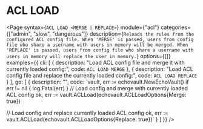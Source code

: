 # ACL LOAD

<Page 
  syntax={`ACL LOAD <MERGE | REPLACE>`}
  module={"acl"}
  categories={["admin", "slow", "dangerous"]}
  description={`Reloads the rules from the configured ACL config file.
When 'MERGE' is passed, users from config file who share a username with users in memory will be merged.
When 'REPLACE' is passed, users from config file who share a username with users in memory will replace the user in memory.`}
  options={[]}
  examples={{
    cli: [
      { 
        description: "Load ACL config file and merge it with currently loaded config:", 
        code: `ACL LOAD MERGE` 
      },
      { 
        description: "Load ACL config file and replace the currently loaded config:", 
        code: `ACL LOAD REPLACE` 
      }
    ],
    go: [
      { 
        description: "",
        code: `vault, err := echovault.NewEchoVault()
if err != nil {
  log.Fatal(err)
}
// Load config and merge with currently loaded ACL config
ok, err := vault.ACLLoad(echovault.ACLLoadOptions{Merge: true})

// Load config and replace currently loaded ACL config
ok, err := vault.ACLLoad(echovault.ACLLoadOptions{Replace: true})`
      }
    ]
  }}
/>